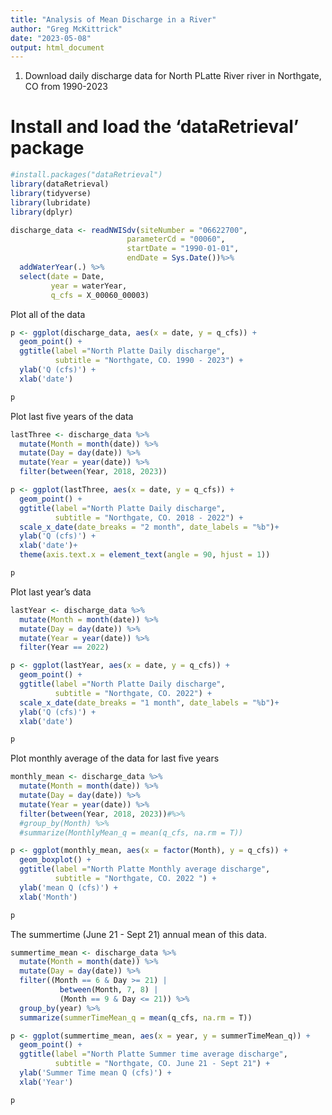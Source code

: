 ```yaml
---
title: "Analysis of Mean Discharge in a River"
author: "Greg McKittrick"
date: "2023-05-08"
output: html_document
---
```


1. Download daily discharge data for North PLatte River river in Northgate, CO from 1990-2023

# Install and load the 'dataRetrieval' package
```r
#install.packages("dataRetrieval")
library(dataRetrieval)
library(tidyverse)
library(lubridate)
library(dplyr)
```

```r

discharge_data <- readNWISdv(siteNumber = "06622700",
                          parameterCd = "00060", 
                          startDate = "1990-01-01", 
                          endDate = Sys.Date())%>%
  addWaterYear(.) %>%
  select(date = Date,
         year = waterYear,
         q_cfs = X_00060_00003)
```


Plot all of the data
```r

p <- ggplot(discharge_data, aes(x = date, y = q_cfs)) +
  geom_point() +
  ggtitle(label ="North Platte Daily discharge", 
          subtitle = "Northgate, CO. 1990 - 2023") +
  ylab('Q (cfs)') + 
  xlab('date')

p
```


Plot last five years of the data
```r
lastThree <- discharge_data %>%
  mutate(Month = month(date)) %>%
  mutate(Day = day(date)) %>%
  mutate(Year = year(date)) %>% 
  filter(between(Year, 2018, 2023))

p <- ggplot(lastThree, aes(x = date, y = q_cfs)) +
  geom_point() +
  ggtitle(label ="North Platte Daily discharge", 
          subtitle = "Northgate, CO. 2018 - 2022") +
  scale_x_date(date_breaks = "2 month", date_labels = "%b")+
  ylab('Q (cfs)') + 
  xlab('date')+
  theme(axis.text.x = element_text(angle = 90, hjust = 1))

p
```

Plot last year's data
```r
lastYear <- discharge_data %>%
  mutate(Month = month(date)) %>%
  mutate(Day = day(date)) %>%
  mutate(Year = year(date)) %>% 
  filter(Year == 2022)

p <- ggplot(lastYear, aes(x = date, y = q_cfs)) +
  geom_point() +
  ggtitle(label ="North Platte Daily discharge", 
          subtitle = "Northgate, CO. 2022") +
  scale_x_date(date_breaks = "1 month", date_labels = "%b")+
  ylab('Q (cfs)') + 
  xlab('date')

p
```

Plot monthly average of the data for last five years
```r
monthly_mean <- discharge_data %>%
  mutate(Month = month(date)) %>%
  mutate(Day = day(date)) %>%
  mutate(Year = year(date)) %>% 
  filter(between(Year, 2018, 2023))#%>% 
  #group_by(Month) %>%
  #summarize(MonthlyMean_q = mean(q_cfs, na.rm = T))

p <- ggplot(monthly_mean, aes(x = factor(Month), y = q_cfs)) +
  geom_boxplot() +
  ggtitle(label ="North Platte Monthly average discharge", 
          subtitle = "Northgate, CO. 2022 ") +
  ylab('mean Q (cfs)') + 
  xlab('Month')

p
```

The summertime (June 21 - Sept 21) annual mean of this data.
```r
summertime_mean <- discharge_data %>%
  mutate(Month = month(date)) %>%
  mutate(Day = day(date)) %>%
  filter((Month == 6 & Day >= 21) |
           between(Month, 7, 8) |
           (Month == 9 & Day <= 21)) %>% 
  group_by(year) %>%
  summarize(summerTimeMean_q = mean(q_cfs, na.rm = T))

p <- ggplot(summertime_mean, aes(x = year, y = summerTimeMean_q)) +
  geom_point() +
  ggtitle(label ="North Platte Summer time average discharge", 
          subtitle = "Northgate, CO. June 21 - Sept 21") +
  ylab('Summer Time mean Q (cfs)') + 
  xlab('Year')

p

```
